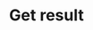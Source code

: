 ---
title: Get result
description: Get pre-recorded transcription's status, parameters and result.
openapi: GET /v2/pre-recorded/{id}
---